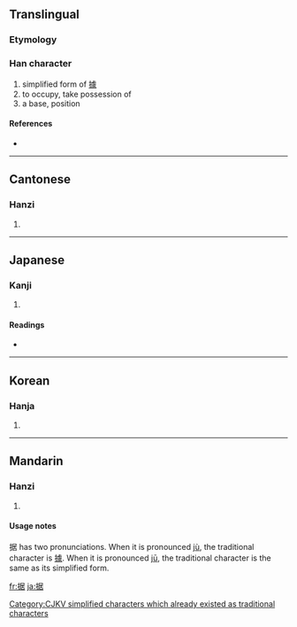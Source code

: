 {{also|據}}
==Translingual==

===Etymology===
{{Han compound|手|居|c1=s|c2=p|t1=hand|ls=psc}}

[[Category:CJKV simplified characters which already existed as traditional characters]]

===Han character===
{{Han char|rn=64|rad=手|as=08|sn=11|four=5706<sub>4</sub>|canj=手尸十口 (QSJR)|ids=⿰[[扌]][[居]]}}

# simplified form of [[據]]
# to occupy, take possession of
# a base, position

====References====
* {{Han ref|kx=0435.120|dkj=12204|dj=0784.290|hdz=31909.010|uh=636E|ud=25454|bh=D575|bd=54645}}

----

==Cantonese==

===Hanzi===
{{yue-hanzi|jyut=|y=geui1}}

# {{defn|Cantonese}}

----

==Japanese==

===Kanji===
{{ja-kanji|grade=c|rs=手08}}

# {{defn|Japanese}}

====Readings====
* {{ja-readings|on=[[きょ]] (kyo)|kun=[[すえる]] (sueru), [[すえ]] (sue)}}

----

==Korean==

===Hanja===
{{ko-hanja|hangeul=거|eumhun=|rv=geo|mr=kŏ|y=ke}}

# {{defn|Korean}}

----

==Mandarin==

===Hanzi===
{{cmn-hanzi|tra=據|pin=[[jù]] ([[ju4]])|wg=chü<sup>4</sup>}}

# {{defn|Mandarin}}

====Usage notes====
据 has two pronunciations. When it is pronounced [[jù]], the traditional character is [[據]]. When it is pronounced [[jū]], the traditional character is the same as its simplified form.

[[fr:据]]
[[ja:据]]